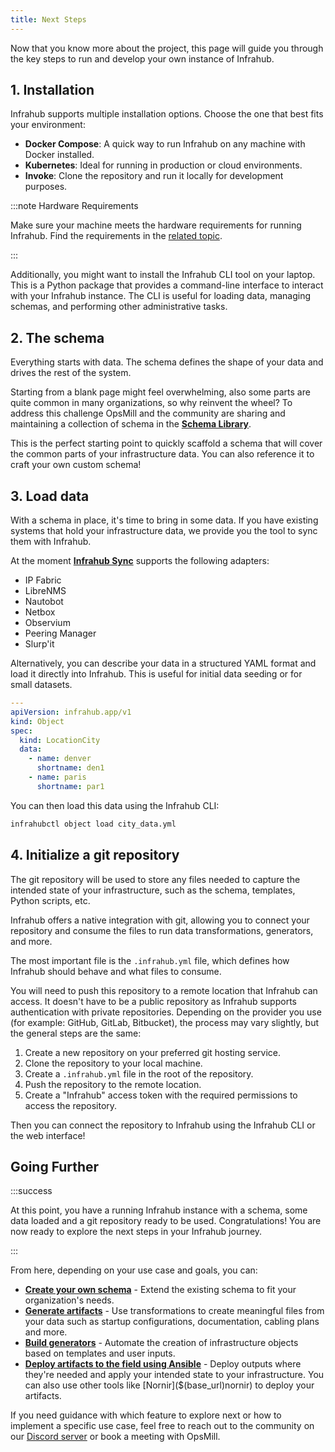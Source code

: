 ```yaml
---
title: Next Steps
---
```


Now that you know more about the project, this page will guide you through the key steps to run and develop your own instance of Infrahub.

## 1. Installation

Infrahub supports multiple installation options. Choose the one that best fits your environment:

- **Docker Compose**: A quick way to run Infrahub on any machine with Docker installed.
- **Kubernetes**: Ideal for running in production or cloud environments.
- **Invoke**: Clone the repository and run it locally for development purposes.

:::note Hardware Requirements

Make sure your machine meets the hardware requirements for running Infrahub. Find the requirements in the [related topic](../topics/hardware-requirements.mdx).

:::

<ReferenceLink title="Infrahub Installation Guide" url="../guides/installation"/>

Additionally, you might want to install the Infrahub CLI tool on your laptop. This is a Python package that provides a command-line interface to interact with your Infrahub instance. The CLI is useful for loading data, managing schemas, and performing other administrative tasks.

<ReferenceLink title="Infrahub CTL Installation Guide" url="$(base_url)python-sdk/guides/installation#all"/>

## 2. The schema

Everything starts with data. The schema defines the shape of your data and drives the rest of the system.

Starting from a blank page might feel overwhelming, also some parts are quite common in many organizations, so why reinvent the wheel? To address this challenge OpsMill and the community are sharing and maintaining a collection of schema in the [**Schema Library**](https://github.com/opsmill/schema-library).

This is the perfect starting point to quickly scaffold a schema that will cover the common parts of your infrastructure data. You can also reference it to craft your own custom schema!

<ReferenceLink title="Use examples from the schema library" url="$(base_url)schema-library"/>

## 3. Load data

With a schema in place, it's time to bring in some data. If you have existing systems that hold your infrastructure data, we provide you the tool to sync them with Infrahub.

At the moment [**Infrahub Sync**](https://github.com/opsmill/infrahub-sync) supports the following adapters:

<!-- vale off -->
- IP Fabric
- LibreNMS
- Nautobot
- Netbox
- Observium
- Peering Manager
- Slurp'it
<!-- vale on -->

<ReferenceLink title="Sync data from external system using Infrahub Sync" url="$(base_url)sync"/>

Alternatively, you can describe your data in a structured YAML format and load it directly into Infrahub. This is useful for initial data seeding or for small datasets.

```yaml
---
apiVersion: infrahub.app/v1
kind: Object
spec:
  kind: LocationCity
  data:
    - name: denver
      shortname: den1
    - name: paris
      shortname: par1
```

You can then load this data using the Infrahub CLI:

```bash
infrahubctl object load city_data.yml
```

<ReferenceLink title="Load data from YAML files" url="$(base_url)infrahubctl/infrahubctl-object"/>

## 4. Initialize a git repository

The git repository will be used to store any files needed to capture the intended state of your infrastructure, such as the schema, templates, Python scripts, etc.

Infrahub offers a native integration with git, allowing you to connect your repository and consume the files to run data transformations, generators, and more.

The most important file is the `.infrahub.yml` file, which defines how Infrahub should behave and what files to consume.

You will need to push this repository to a remote location that Infrahub can access. It doesn't have to be a public repository as Infrahub supports authentication with private repositories. Depending on the provider you use (for example: GitHub, GitLab, Bitbucket), the process may vary slightly, but the general steps are the same:

1. Create a new repository on your preferred git hosting service.
2. Clone the repository to your local machine.
3. Create a `.infrahub.yml` file in the root of the repository.
4. Push the repository to the remote location.
5. Create a "Infrahub" access token with the required permissions to access the repository.

Then you can connect the repository to Infrahub using the Infrahub CLI or the web interface!

<ReferenceLink title="Connect a repository to Infrahub" url="../guides/repository"/>

## Going Further

:::success

At this point, you have a running Infrahub instance with a schema, some data loaded and a git repository ready to be used. Congratulations! You are now ready to explore the next steps in your Infrahub journey.

:::

From here, depending on your use case and goals, you can:

- [**Create your own schema**](../guides/create-schema) - Extend the existing schema to fit your organization's needs.
- [**Generate artifacts**](../guides/artifact) - Use transformations to create meaningful files from your data such as startup configurations, documentation, cabling plans and more.
- [**Build generators**](../guides/generator) - Automate the creation of infrastructure objects based on templates and user inputs.
- [**Deploy artifacts to the field using Ansible**]($(base_url)ansible) - Deploy outputs where they're needed and apply your intended state to your infrastructure. You can also use other tools like [Nornir]($(base_url)nornir) to deploy your artifacts.

If you need guidance with which feature to explore next or how to implement a specific use case, feel free to reach out to the community on our [Discord server](https://discord.gg/opsmill) or book a meeting with OpsMill.

<ReferenceLink title="Book a meeting with OpsMill" url="https://cal.com/team/opsmill/meet" openInNewTab />
